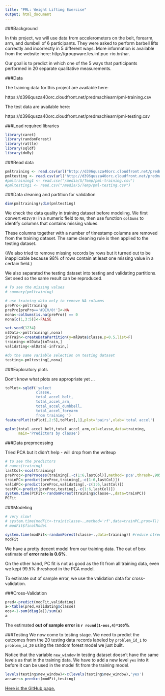 ```yaml
---
title: "PML: Weight Lifting Exercise"
output: html_document
---
```

###Background

In this project, we will use data from accelerometers on the belt, forearm, arm, and dumbell of 6 participants. They were asked to perform barbell lifts correctly and incorrectly in 5 different ways. More information is available from the website here: http://groupware.les.inf.puc-rio.br/har. 

Our goal is to predict in which one of the 5 ways that participants performed in 20 separate qualitative measurements.


###Data 


The training data for this project are available here: 

https://d396qusza40orc.cloudfront.net/predmachlearn/pml-training.csv

The test data are available here: 

https://d396qusza40orc.cloudfront.net/predmachlearn/pml-testing.csv

###Load required libraries
```r
library(caret)
library(randomForest)
library(rattle)
library(sqldf)
library(doBy)

```

###Read data

```r
pmltraining <- read.csv(url("http://d396qusza40orc.cloudfront.net/predmachlearn/pml-training.csv"))
pmltesting <- read.csv(url("http://d396qusza40orc.cloudfront.net/predmachlearn/pml-testing.csv"))
#pmltraining1 <- read.csv("/media/S/Temp/pml-training.csv")
#pmltesting1 <- read.csv("/media/S/Temp/pml-testing.csv")

```

###Data cleaning and partition for validation
```r
dim(pmltraining);dim(pmltesting)
```

We check the data quality in training dataset before modeling. We first convert `#DIV/0!` in a numeric field to `NA`, then use function `colSums` to identify columns that contains missing values. 

These columns together with a number of timestamp columns are removed from the training dataset. The same cleaning rule is then applied to the testing dataset.

(We also tried to remove missing records by rows but it turned out to be inapplicable because 98% of rows contain at least one missing value in a certain field.)

We also separated the testing dataset into testing and validating partitions. Set seed so the same result can be reproduced.
```r
# To see the missing values
# summary(pmltraining)

# use training data only to remove NA columns
prePro<-pmltraining
prePro[prePro=='#DIV/0!']<-NA
nona<-colSums(is.na(prePro)) == 0
nona[c(1,3:5)]<-FALSE

set.seed(1234)
mlData<-pmltraining[,nona]
inTrain<-createDataPartition(y=mlData$classe,p=0.5,list=F)
training<-mlData[inTrain,]
validating<-mlData[-inTrain,]

#do the same variable selection on testing dataset
testing<-pmltesting[,nona]
```

###Exploratory plots

Don't know what plots are appropriate yet ...
```r
toPlot<-sqldf('select
              classe,
              total_accel_belt,
              total_accel_arm,
              total_accel_dumbbell,
              total_accel_forearm
              from training ')
featurePlot(toPlot[,2:5],toPlot[,1],plot='pairs',xlab='total accel')

qplot(total_accel_belt,total_accel_arm,col=classe,data=training,
      main='Predictors by classe')
```

###Data preprocessing

Tried PCA but it didn't help - will drop from the writeup
```r
# to see the predictors
# names(training)
lastCol<-ncol(training)
preProc<-preProcess(training[,-c(1:6,lastCol)],method='pca',thresh=.995)
trainPC<-predict(preProc,training[,-c(1:6,lastCol)])
validPC<-predict(preProc,validating[,-c(1:6,lastCol)])
testPC<-predict(preProc,testing[,-c(1:6,lastCol)])
system.time(PCFit<-randomForest(training$classe~.,data=trainPC))
PCFit

```


###Modeling
```r
# very slow!
# system.time(modFit<-train(classe~.,method='rf',data=trainPC,prox=T))
# modFit$finalModel

system.time(modFit<-randomForest(classe~.,data=training)) #reduce ntree=200 when it is slow
modFit

```
We have a pretty decent model from our training data. The out of box estimate of __error rate is 0.6%__.

On the other hand, PC fit is not as good as the fit from all training data, even we kept 99.5% threshood in the PCA model.

To estimate out of sample error, we use the validation data for cross-validation.

###Cross-Validation
```r
pred<-predict(modFit,validating)
a<-table(pred,validating$classe)
oos<-1-sum(diag(a))/sum(a)
a
```

The estimated __out of sample error is `r round(1-oos,4)*100`%__.

###Testing
We now come to testing stage. We need to predict the outcomes from the 20 testing data records labeled by `problem_id_1` to `problem_id_20` using the random forest model we just built.

Notice that the variable `new_window` in testing dataset doesn't have the same levels as that in the training data. We have to add a new level `yes` into it before it can be used in the model fit from the training model.

```r
levels(testing$new_window)<-c(levels(testing$new_window),'yes')
answers<-predict(modFit,testing)
```

[Here is the GitHub page.](http://lisun7170.github.io/pml/coursera_wleproj.html)

